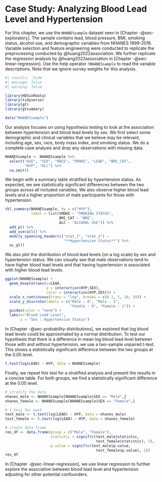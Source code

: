 # Case Study: Analyzing Blood Lead Level and Hypertension {#sec-cs-testing}

For this chapter, we use the `NHANESsample` dataset seen in [Chapter -@sec-exploratory]. The sample contains lead, blood pressure, BMI, smoking status, alcohol use, and demographic variables from NHANES 1999-2018. Variable selection and feature engineering were conducted to replicate the preprocessing conducted by @huang2022association. We further replicate the regression analysis by @huang2022association in [Chapter -@sec-linear-regression]. Use the help operator `?NHANESsample` to read the variable descriptions. Note that we ignore survey weights for this analysis.

```r
#| results: 'hide'
#| message: false
#| warning: false

library(HDSinRdata)
library(tidyverse)
library(gt)
library(gtsummary)

data("NHANESsample")
```

Our analysis focuses on using hypothesis testing to look at the association between hypertension and blood lead levels by sex. We first select some demographic and clinical variables that we believe may be relevant, including age, sex, race, body mass index, and smoking status. We do a complete case analysis and drop any observations with missing data. 

```r
NHANESsample <- NHANESsample %>%
  select("AGE", "SEX", "RACE", "SMOKE", "LEAD", "BMI_CAT", 
         "HYP", "ALC") %>%
  na.omit()
```

We begin with a summary table stratified by hypertension status. As expected, we see statistically significant differences between the two groups across all included variables. We also observe higher blood lead levels and a higher proportion of male participants for those with hypertension.

```r
tbl_summary(NHANESsample, by = c("HYP"),
            label = list(SMOKE ~ "SMOKING STATUS",
                         BMI_CAT ~ "BMI",
                         ALC ~ "ALCOHOL USE")) %>%
  add_p() %>%
  add_overall() %>%
  modify_spanning_header(c("stat_1", "stat_2") ~ 
                           "**Hypertension Status**") %>%
  as_gt()
```
We also plot the distribution of blood lead levels (on a log scale) by sex and hypertension status. We can visually see that male observations tend to have higher blood lead levels and that having hypertension is associated with higher blood lead levels. 

```r
ggplot(NHANESsample) +
  geom_boxplot(aes(x=LEAD,
                   y = interaction(HYP,SEX),
                   color = interaction(HYP,SEX))) +
  scale_x_continuous(trans = "log", breaks = c(0.1, 1, 10, 50)) +
  scale_y_discrete(labels = c("Male : 0", "Male : 1",
                              "Female : 0", "Female : 1")) +
  guides(color = "none") +
  labs(x="Blood Lead Level",
       y = "Sex : Hypertension Status")
```
In [Chapter -@sec-probability-distributions], we explored that log blood lead levels could be approximated by a normal distribution. To test our hypothesis that there is a difference in mean log blood lead level between those with and without hypertension, we use a two-sample unpaired t-test. This shows a statistically significant difference between the two groups at the 0.05 level.  

```r
t.test(log(LEAD) ~ HYP, data = NHANESsample)
```

Finally, we repeat this test for a stratified analysis and present the results in a concise table. For both groups, we find a statistically significant difference at the 0.05 level. 

```r
# stratify the data
nhanes_male <- NHANESsample[NHANESsample$SEX == "Male",]
nhanes_female <- NHANESsample[NHANESsample$SEX == "Female",]

# t-test for each
test_male <- t.test(log(LEAD) ~ HYP, data = nhanes_male)
test_female <- t.test(log(LEAD) ~ HYP, data = nhanes_female)

# create data frame
res_df <- data.frame(group = c("Male", "Female"),
                     statistic = signif(c(test_male$statistic,
                                          test_female$statistic), 3),
                     p.value = signif(c(test_male$p.value,
                                          test_female$p.value), 3))
res_df
```

In [Chapter -@sec-linear-regression], we use linear regression to further explore the association between blood lead level and hypertension adjusting for other potential confounders. 
